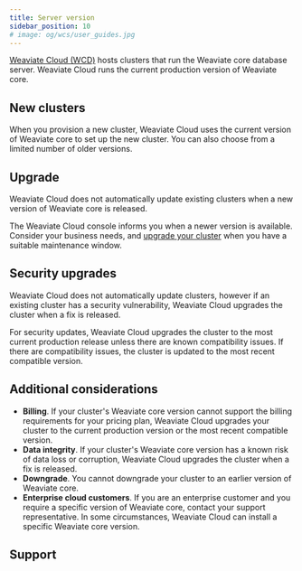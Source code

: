 ```yaml
---
title: Server version
sidebar_position: 10
# image: og/wcs/user_guides.jpg
---
```


[Weaviate Cloud (WCD)](https://console.weaviate.cloud/) hosts clusters that run the Weaviate core database server. Weaviate Cloud runs the current production version of Weaviate core.

## New clusters

When you provision a new cluster, Weaviate Cloud uses the current version of Weaviate core to set up the new cluster. You can also choose from a limited number of older versions.

## Upgrade

Weaviate Cloud does not automatically update existing clusters when a new version of Weaviate core is released.

The Weaviate Cloud console informs you when a newer version is available. Consider your business needs, and [upgrade your cluster](/docs/cloud/platform/version) when you have a suitable maintenance window.

<!-- TODO[g-despot]: Add upgrade notification example -->


<Downtime125Note/>

## Security upgrades

 Weaviate Cloud does not automatically update clusters, however if an existing cluster has a security vulnerability, Weaviate Cloud upgrades the cluster when a fix is released.

 For security updates, Weaviate Cloud upgrades the cluster to the most current production release unless there are known compatibility issues. If there are compatibility issues, the cluster is updated to the most recent compatible version.

## Additional considerations

- **Billing**. If your cluster's Weaviate core version cannot support the billing requirements for your pricing plan, Weaviate Cloud upgrades your cluster to the current production version or the most recent compatible version.
- **Data integrity**. If your cluster's Weaviate core version has a known risk of data loss or corruption, Weaviate Cloud upgrades the cluster when a fix is released.
- **Downgrade**. You cannot downgrade your cluster to an earlier version of Weaviate core.
- **Enterprise cloud customers**. If you are an enterprise customer and you require a specific version of Weaviate core, contact your support representative. In some circumstances, Weaviate Cloud can install a specific Weaviate core version.

## Support


<SupportAndTrouble />


<CustomScriptLoader/>
